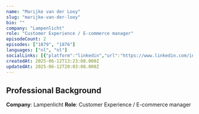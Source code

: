 ```yaml
---
name: "Marijke van der Looy"
slug: "marijke-van-der-looy"
bio: ""
company: "Lampenlicht"
role: "Customer Experience / E-commerce manager"
episodeCount: 2
episodes: ["1879", "1876"]
languages: ["nl", "nl"]
socialLinks: [{"platform":"linkedin","url":"https://www.linkedin.com/in/marijke-van-der-looy-01b70438/"}]
createdAt: 2025-06-12T13:23:08.000Z
updatedAt: 2025-06-12T20:03:08.000Z
---
```


## Professional Background

**Company**: Lampenlicht
**Role**: Customer Experience / E-commerce manager
